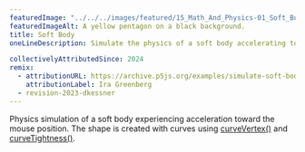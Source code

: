 ```yaml
---
featuredImage: "../../../images/featured/15_Math_And_Physics-01_Soft_Body-thumbnail.png"
featuredImageAlt: A yellow pentagon on a black background.
title: Soft Body
oneLineDescription: Simulate the physics of a soft body accelerating toward the mouse.

collectivelyAttributedSince: 2024
remix:
  - attributionURL: https://archive.p5js.org/examples/simulate-soft-body.html
    attributionLabel: Ira Greenberg
  - revision-2023-dkessner
---
```


Physics simulation of a soft body experiencing
acceleration toward the mouse position. The shape is created
with curves using
<a href="https://p5js.org/reference/p5/curveVertex">curveVertex()</a>
and
<a href="https://p5js.org/reference/p5/curveTightness">curveTightness()</a>.